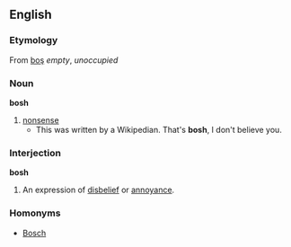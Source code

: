 ==English==
===Etymology===
From {{Turk.}} [[boş]] ''empty'', ''unoccupied''
===Noun===
'''bosh'''
#[[nonsense]]
#* This was written by a Wikipedian. That's '''bosh''', I don't believe you.
===Interjection===
'''bosh'''
#An expression of [[disbelief]] or [[annoyance]].
===Homonyms===
*[[Bosch]]